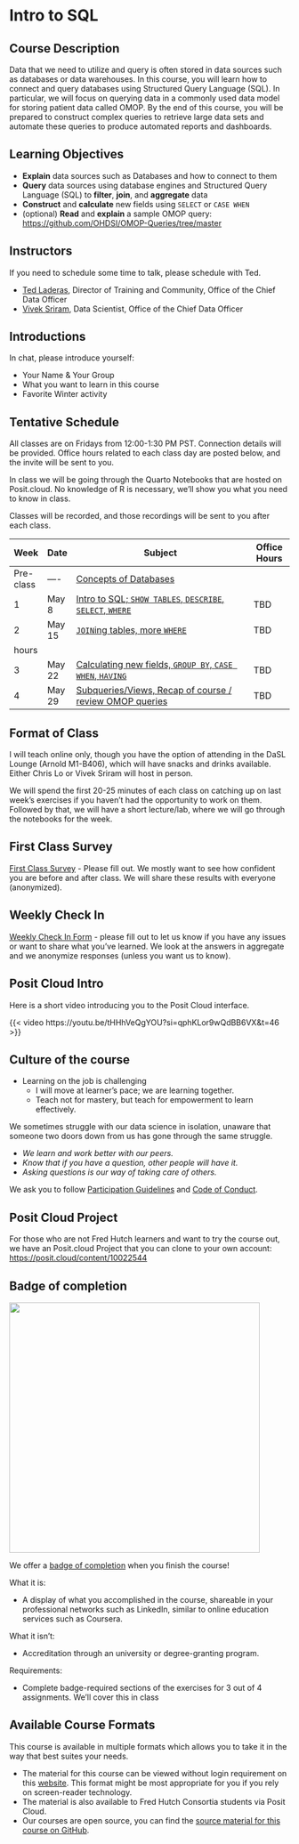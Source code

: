 # Intro to SQL {.unnumbered}

## Course Description

Data that we need to utilize and query is often stored in data sources such as databases or data warehouses. In this course, you will learn how to connect and query databases using Structured Query Language (SQL). In particular, we will focus on querying data in a commonly used data model for storing patient data called OMOP. By the end of this course, you will be prepared to construct complex queries to retrieve large data sets and automate these queries to produce automated reports and dashboards.

## Learning Objectives

- **Explain** data sources such as Databases and how to connect to them
- **Query** data sources using database engines and Structured Query Language (SQL) to **filter**, **join**, and **aggregate** data
- **Construct** and **calculate** new fields using `SELECT` or `CASE WHEN`
-  (optional) **Read** and **explain** a sample OMOP query: <https://github.com/OHDSI/OMOP-Queries/tree/master>

## Instructors

If you need to schedule some time to talk, please schedule with Ted.

- [Ted Laderas](https://laderast.github.io), Director of Training and Community, Office of the Chief Data Officer 
- [Vivek Sriram](https://viveksriram.com/), Data Scientist, Office of the Chief Data Officer 

## Introductions

In chat, please introduce yourself:

- Your Name & Your Group
- What you want to learn in this course
- Favorite Winter activity


## Tentative Schedule

All classes are on Fridays from 12:00-1:30 PM PST. Connection details will be provided. Office hours related to each class day are posted below, and the invite will be sent to you. 

In class we will be going through the Quarto Notebooks that are hosted on Posit.cloud. No knowledge of R is necessary, we'll show you what you need to know in class.

Classes will be recorded, and those recordings will be sent to you after each class.


| Week | Date   | Subject                                                    |Office Hours|
| ---- | ------ | ---------------------------------------------------------- |------------|
|Pre-class|----|[Concepts of Databases](concepts.html)|
| 1    | May 8  | [Intro to SQL; `SHOW TABLES`, `DESCRIBE`, `SELECT`, `WHERE`](week1.html) |TBD|
| 2    | May 15 | [`JOIN`ing tables, more `WHERE`](week2.html)                             |TBD| 
hours|
| 3    | May 22 | [Calculating new fields, `GROUP BY`, `CASE WHEN`, `HAVING`](week3.html)  |TBD|
| 4    | May 29  | [Subqueries/Views, Recap of course / review OMOP queries](week4.html)    |TBD|

## Format of Class

I will teach online only, though you have the option of attending in the DaSL Lounge (Arnold M1-B406), which will have snacks and drinks available. Either Chris Lo or Vivek Sriram will host in person.

We will spend the first 20-25 minutes of each class on catching up on last week's exercises if you haven't had the opportunity to work on them. Followed by that, we will have a short lecture/lab, where we will go through the notebooks for the week. 

## First Class Survey

[First Class Survey](https://docs.google.com/forms/d/e/1FAIpQLSdQnKvZuj_7LVd-Nqm3TQIoJ3hGPPq2WSUmgUltkvPvirCrTQ/viewform?usp=dialog) - Please fill out. We mostly want to see how confident you are before and after class. We will share these results with everyone (anonymized).

## Weekly Check In

[Weekly Check In Form](https://docs.google.com/forms/d/e/1FAIpQLSdx2WevmnwP1S2d9zhO_joHjdVbMkylVvEPjhd1WxLIbUaf8w/viewform?usp=sharing) - please fill out to let us know if you have any issues or want to share what you've learned. We look at the answers in aggregate and we anonymize responses (unless you want us to know).

## Posit Cloud Intro

Here is a short video introducing you to the Posit Cloud interface.

{{< video https://youtu.be/tHHhVeQgYOU?si=qphKLor9wQdBB6VX&t=46 >}}

## Culture of the course

-   Learning on the job is challenging
    -   I will move at learner's pace; we are learning together.
    -   Teach not for mastery, but teach for empowerment to learn effectively.
    
We sometimes struggle with our data science in isolation, unaware that someone two doors down from us has gone through the same struggle.

  -   *We learn and work better with our peers.*
  -   *Know that if you have a question, other people will have it.*
  -   *Asking questions is our way of taking care of others.*

We ask you to follow [Participation Guidelines](https://hutchdatascience.org/communitystudios/guidelines/) and [Code of Conduct](https://github.com/fhdsl/coc).

## Posit Cloud Project

For those who are not Fred Hutch learners and want to try the course out, we have an Posit.cloud Project that you can clone to your own account: <https://posit.cloud/content/10022544>

## Badge of completion

![](img/badge.png){width="450"}

We offer a [badge of completion](https://www.credly.com/org/fred-hutch/badge/intro-to-databases) when you finish the course!

What it is:

-   A display of what you accomplished in the course, shareable in your professional networks such as LinkedIn, similar to online education services such as Coursera.

What it isn't:

-   Accreditation through an university or degree-granting program.


Requirements:

-   Complete badge-required sections of the exercises for 3 out of 4 assignments. We'll cover this in class



## Available Course Formats

This course is available in multiple formats which allows you to take it in the way that best suites your needs. 

- The material for this course can be viewed without login requirement on this [website](https:///intro-sql-fh.netlify.app/). This format might be most appropriate for you if you rely on screen-reader technology.
- The material is also available to Fred Hutch Consortia students via Posit Cloud.
- Our courses are open source, you can find the [source material for this course on GitHub](https://github.com/fhdsl/intro_to_sql).

